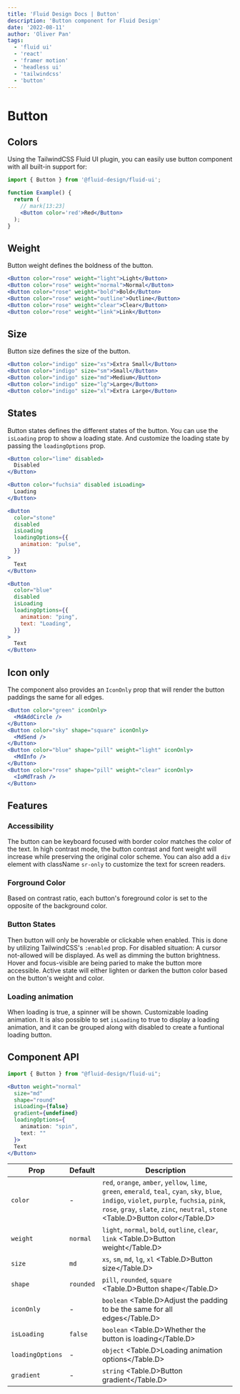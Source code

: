 ```yaml
---
title: 'Fluid Design Docs | Button'
description: 'Button component for Fluid Design'
date: '2022-08-11'
author: 'Oliver Pan'
tags:
  - 'fluid ui'
  - 'react'
  - 'framer motion'
  - 'headless ui'
  - 'tailwindcss'
  - 'button'
---
```


# Button

## Colors

Using the TailwindCSS Fluid UI plugin, you can easily use button component with all built-in support for:

<CodeFrame title='Color options'>
  <div className='flex flex-wrap justify-center gap-6'>
    <ButtonExamples.Colors />
  </div>
</CodeFrame>

```jsx
import { Button } from '@fluid-design/fluid-ui';

function Example() {
  return (
    // mark[13:23]
    <Button color='red'>Red</Button>
  );
}
```

## Weight

Button weight defines the boldness of the button.

```jsx
<Button color="rose" weight="light">Light</Button>
<Button color="rose" weight="normal">Normal</Button>
<Button color="rose" weight="bold">Bold</Button>
<Button color="rose" weight="outline">Outline</Button>
<Button color="rose" weight="clear">Clear</Button>
<Button color="rose" weight="link">Link</Button>
```

<CodeFrame title='Weight options'>
  <div className='flex flex-wrap justify-center gap-6'>
    <ButtonExamples.Weights />
  </div>
</CodeFrame>

## Size

Button size defines the size of the button.

<CodeFrame title='Size options'>
  <div className='flex flex-wrap justify-center gap-6'>
    <ButtonExamples.Sizes />
  </div>
</CodeFrame>

```jsx
<Button color="indigo" size="xs">Extra Small</Button>
<Button color="indigo" size="sm">Small</Button>
<Button color="indigo" size="md">Medium</Button>
<Button color="indigo" size="lg">Large</Button>
<Button color="indigo" size="xl">Extra Large</Button>
```

## States

Button states defines the different states of the button.
You can use the `isLoading` prop to show a loading state.
And customize the loading state by passing the `loadingOptions` prop.

<CodeFrame title='Size options'>
  <div className='flex flex-wrap justify-center gap-6'>
    <ButtonExamples.States />
  </div>
</CodeFrame>

```jsx
<Button color="lime" disabled>
  Disabled
</Button>

<Button color="fuchsia" disabled isLoading>
  Loading
</Button>

<Button
  color="stone"
  disabled
  isLoading
  loadingOptions={{
    animation: "pulse",
  }}
>
  Text
</Button>

<Button
  color="blue"
  disabled
  isLoading
  loadingOptions={{
    animation: "ping",
    text: "Loading",
  }}
>
  Text
</Button>
```

## Icon only

The component also provides an `IconOnly` prop that will render the button paddings the same for all edges.

<CodeFrame title='Icon only'>
  <div className='flex flex-wrap justify-center gap-6'>
    <ButtonExamples.IconOnly />
  </div>
</CodeFrame>

```jsx
<Button color="green" iconOnly>
  <MdAddCircle />
</Button>
<Button color="sky" shape="square" iconOnly>
  <MdSend />
</Button>
<Button color="blue" shape="pill" weight="light" iconOnly>
  <MdInfo />
</Button>
<Button color="rose" shape="pill" weight="clear" iconOnly>
  <IoMdTrash />
</Button>
```

## Features

### Accessibility

The button can be keyboard focused with border color matches the color of the text.
In high contrast mode, the button contrast and font weight will increase while preserving the original color scheme.
You can also add a `div` element with className `sr-only` to customize the text for screen readers.

### Forground Color

Based on contrast ratio, each button's foreground color is set to the opposite of the background color.

### Button States

Then button will only be hoverable or clickable when enabled. This is done by utilizing TailwindCSS's `:enabled` prop.
For disabled situation: A cursor not-allowed will be displayed. As well as dimming the button brightness.
Hover and focus-visible are being paried to make the button more accessible.
Active state will either lighten or darken the button color based on the button's weight and color.

### Loading animation

When loading is true, a spinner will be shown. Customizable loading animation.
It is also possible to set `isLoading` to true to display a loading animation, and it can be grouped along with disabled to create a funtional loading button.

## Component API

```jsx
import { Button } from "@fluid-design/fluid-ui";

<Button weight="normal"
  size="md"
  shape="round"
  isLoading={false}
  gradient={undefined}
  loadingOptions={
    animation: "spin",
    text: ""
  }>
  Text
</Button>
```

| Prop             | Default   | Description                                                                                                                                                                                                                         |
| ---------------- | --------- | ----------------------------------------------------------------------------------------------------------------------------------------------------------------------------------------------------------------------------------- |
| `color`          | -         | `red`, `orange`, `amber`, `yellow`, `lime`, `green`, `emerald`, `teal`, `cyan`, `sky`, `blue`, `indigo`, `violet`, `purple`, `fuchsia`, `pink`, `rose`, `gray`, `slate`, `zinc`, `neutral`, `stone` <Table.D>Button color</Table.D> |
| `weight`         | `normal`  | `light`, `normal`, `bold`, `outline`, `clear`, `link` <Table.D>Button weight</Table.D>                                                                                                                                              |
| `size`           | `md`      | `xs`, `sm`, `md`, `lg`, `xl` <Table.D>Button size</Table.D>                                                                                                                                                                         |
| `shape`          | `rounded` | `pill`, `rounded`, `square` <Table.D>Button shape</Table.D>                                                                                                                                                                         |
| `iconOnly`       | -         | `boolean` <Table.D>Adjust the padding to be the same for all edges</Table.D>                                                                                                                                                        |
| `isLoading`      | `false`   | `boolean` <Table.D>Whether the button is loading</Table.D>                                                                                                                                                                          |
| `loadingOptions` | -         | `object` <Table.D>Loading animation options</Table.D>                                                                                                                                                                               |
| `gradient`       | -         | `string` <Table.D>Button gradient</Table.D>                                                                                                                                                                                         |
